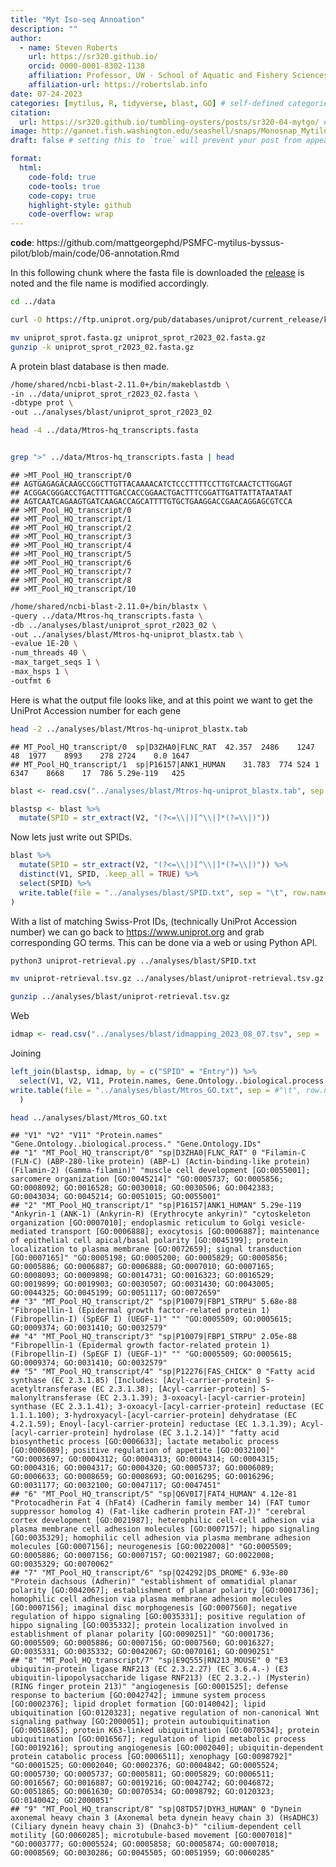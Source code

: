 ```yaml
---
title: "Myt Iso-seq Annoation"
description: ""
author:
  - name: Steven Roberts
    url: https://sr320.github.io/
    orcid: 0000-0001-8302-1138
    affiliation: Professor, UW - School of Aquatic and Fishery Sciences
    affiliation-url: https://robertslab.info
date: 07-24-2023
categories: [mytilus, R, tidyverse, blast, GO] # self-defined categories
citation: 
  url: https://sr320.github.io/tumbling-oysters/posts/sr320-04-mytgo/ # self-defined
image: http://gannet.fish.washington.edu/seashell/snaps/Monosnap_Mytilus_trossulus_Iso-seq_Annotation__quarter-shell__The_lab_notebook_of_Steven_Roberts_2023-08-07_14-19-17.png # finding a good image
draft: false # setting this to `true` will prevent your post from appearing on your listing page until you're ready!

format:
  html:
    code-fold: true
    code-tools: true
    code-copy: true
    highlight-style: github
    code-overflow: wrap
---
```



**code**: https://github.com/mattgeorgephd/PSMFC-mytilus-byssus-pilot/blob/main/code/06-annotation.Rmd

In this following chunk where the fasta file is downloaded the
[release](https://www.uniprot.org/help/release-statistics) is noted and
the file name is modified accordingly.

``` bash
cd ../data

curl -O https://ftp.uniprot.org/pub/databases/uniprot/current_release/knowledgebase/complete/uniprot_sprot.fasta.gz

mv uniprot_sprot.fasta.gz uniprot_sprot_r2023_02.fasta.gz
gunzip -k uniprot_sprot_r2023_02.fasta.gz
```

A protein blast database is then made.

``` bash
/home/shared/ncbi-blast-2.11.0+/bin/makeblastdb \
-in ../data/uniprot_sprot_r2023_02.fasta \
-dbtype prot \
-out ../analyses/blast/uniprot_sprot_r2023_02
```

``` bash
head -4 ../data/Mtros-hq_transcripts.fasta


grep ">" ../data/Mtros-hq_transcripts.fasta | head
```

    ## >MT_Pool_HQ_transcript/0
    ## AGTGAGAGACAAGCCGGCTTGTTACAAAACATCTCCCTTTTCCTTGTCAACTCTTGGAGT
    ## ACGGACGGGACCTGACTTTTGACCACCGGAACTGACTTTCGGATTGATTATTATAATAAT
    ## AGTCAATCAGAAGTGATCAAGACCAGCATTTTGTGCTGAAGGACCGAACAGGAGCGTCCA
    ## >MT_Pool_HQ_transcript/0
    ## >MT_Pool_HQ_transcript/1
    ## >MT_Pool_HQ_transcript/2
    ## >MT_Pool_HQ_transcript/3
    ## >MT_Pool_HQ_transcript/4
    ## >MT_Pool_HQ_transcript/5
    ## >MT_Pool_HQ_transcript/6
    ## >MT_Pool_HQ_transcript/7
    ## >MT_Pool_HQ_transcript/8
    ## >MT_Pool_HQ_transcript/10

``` bash
/home/shared/ncbi-blast-2.11.0+/bin/blastx \
-query ../data/Mtros-hq_transcripts.fasta \
-db ../analyses/blast/uniprot_sprot_r2023_02 \
-out ../analyses/blast/Mtros-hq-uniprot_blastx.tab \
-evalue 1E-20 \
-num_threads 40 \
-max_target_seqs 1 \
-max_hsps 1 \
-outfmt 6
```

Here is what the output file looks like, and at this point we want to
get the UniProt Accession number for each gene

``` bash
head -2 ../analyses/blast/Mtros-hq-uniprot_blastx.tab
```

    ## MT_Pool_HQ_transcript/0  sp|D3ZHA0|FLNC_RAT  42.357  2486    1247    48  1977    8993    278 2724    0.0 1647
    ## MT_Pool_HQ_transcript/1  sp|P16157|ANK1_HUMAN    31.783  774 524 1   6347    8668    17  786 5.29e-119   425

``` r
blast <- read.csv("../analyses/blast/Mtros-hq-uniprot_blastx.tab", sep = '\t', header = FALSE)
```

``` r
blastsp <- blast %>%
  mutate(SPID = str_extract(V2, "(?<=\\|)[^\\|]*(?=\\|)"))
```

Now lets just write out SPIDs.

``` r
blast %>%
  mutate(SPID = str_extract(V2, "(?<=\\|)[^\\|]*(?=\\|)")) %>%
  distinct(V1, SPID, .keep_all = TRUE) %>%
  select(SPID) %>%
  write.table(file = "../analyses/blast/SPID.txt", sep = "\t", row.names = FALSE, quote = FALSE
) 
```

With a list of matching Swiss-Prot IDs, (technically UniProt Accession
number) we can go back to <https://www.uniprot.org> and grab
corresponding GO terms. This can be done via a web or using Python API.

``` bash
python3 uniprot-retrieval.py ../analyses/blast/SPID.txt
```

``` bash
mv uniprot-retrieval.tsv.gz ../analyses/blast/uniprot-retrieval.tsv.gz

gunzip ../analyses/blast/uniprot-retrieval.tsv.gz
```

Web

``` r
idmap <- read.csv("../analyses/blast/idmapping_2023_08_07.tsv", sep = '\t', header = TRUE, row.names=NULL)
```

Joining

``` r
left_join(blastsp, idmap, by = c("SPID" = "Entry")) %>%
  select(V1, V2, V11, Protein.names, Gene.Ontology..biological.process., Gene.Ontology.IDs) %>%
write.table(file = "../analyses/blast/Mtros_GO.txt", sep = #"\t", row.names = FALSE, quote = FALSE
  )
```

``` bash
head ../analyses/blast/Mtros_GO.txt
```

    ## "V1" "V2" "V11" "Protein.names" "Gene.Ontology..biological.process." "Gene.Ontology.IDs"
    ## "1" "MT_Pool_HQ_transcript/0" "sp|D3ZHA0|FLNC_RAT" 0 "Filamin-C (FLN-C) (ABP-280-like protein) (ABP-L) (Actin-binding-like protein) (Filamin-2) (Gamma-filamin)" "muscle cell development [GO:0055001]; sarcomere organization [GO:0045214]" "GO:0005737; GO:0005856; GO:0008092; GO:0016528; GO:0030018; GO:0030506; GO:0042383; GO:0043034; GO:0045214; GO:0051015; GO:0055001"
    ## "2" "MT_Pool_HQ_transcript/1" "sp|P16157|ANK1_HUMAN" 5.29e-119 "Ankyrin-1 (ANK-1) (Ankyrin-R) (Erythrocyte ankyrin)" "cytoskeleton organization [GO:0007010]; endoplasmic reticulum to Golgi vesicle-mediated transport [GO:0006888]; exocytosis [GO:0006887]; maintenance of epithelial cell apical/basal polarity [GO:0045199]; protein localization to plasma membrane [GO:0072659]; signal transduction [GO:0007165]" "GO:0005198; GO:0005200; GO:0005829; GO:0005856; GO:0005886; GO:0006887; GO:0006888; GO:0007010; GO:0007165; GO:0008093; GO:0009898; GO:0014731; GO:0016323; GO:0016529; GO:0019899; GO:0019903; GO:0030507; GO:0031430; GO:0043005; GO:0044325; GO:0045199; GO:0051117; GO:0072659"
    ## "3" "MT_Pool_HQ_transcript/2" "sp|P10079|FBP1_STRPU" 5.68e-88 "Fibropellin-1 (Epidermal growth factor-related protein 1) (Fibropellin-I) (SpEGF I) (UEGF-1)" "" "GO:0005509; GO:0005615; GO:0009374; GO:0031410; GO:0032579"
    ## "4" "MT_Pool_HQ_transcript/3" "sp|P10079|FBP1_STRPU" 2.05e-88 "Fibropellin-1 (Epidermal growth factor-related protein 1) (Fibropellin-I) (SpEGF I) (UEGF-1)" "" "GO:0005509; GO:0005615; GO:0009374; GO:0031410; GO:0032579"
    ## "5" "MT_Pool_HQ_transcript/4" "sp|P12276|FAS_CHICK" 0 "Fatty acid synthase (EC 2.3.1.85) [Includes: [Acyl-carrier-protein] S-acetyltransferase (EC 2.3.1.38); [Acyl-carrier-protein] S-malonyltransferase (EC 2.3.1.39); 3-oxoacyl-[acyl-carrier-protein] synthase (EC 2.3.1.41); 3-oxoacyl-[acyl-carrier-protein] reductase (EC 1.1.1.100); 3-hydroxyacyl-[acyl-carrier-protein] dehydratase (EC 4.2.1.59); Enoyl-[acyl-carrier-protein] reductase (EC 1.3.1.39); Acyl-[acyl-carrier-protein] hydrolase (EC 3.1.2.14)]" "fatty acid biosynthetic process [GO:0006633]; lactate metabolic process [GO:0006089]; positive regulation of appetite [GO:0032100]" "GO:0003697; GO:0004312; GO:0004313; GO:0004314; GO:0004315; GO:0004316; GO:0004317; GO:0004320; GO:0005737; GO:0006089; GO:0006633; GO:0008659; GO:0008693; GO:0016295; GO:0016296; GO:0031177; GO:0032100; GO:0047117; GO:0047451"
    ## "6" "MT_Pool_HQ_transcript/5" "sp|Q6V0I7|FAT4_HUMAN" 4.12e-81 "Protocadherin Fat 4 (hFat4) (Cadherin family member 14) (FAT tumor suppressor homolog 4) (Fat-like cadherin protein FAT-J)" "cerebral cortex development [GO:0021987]; heterophilic cell-cell adhesion via plasma membrane cell adhesion molecules [GO:0007157]; hippo signaling [GO:0035329]; homophilic cell adhesion via plasma membrane adhesion molecules [GO:0007156]; neurogenesis [GO:0022008]" "GO:0005509; GO:0005886; GO:0007156; GO:0007157; GO:0021987; GO:0022008; GO:0035329; GO:0070062"
    ## "7" "MT_Pool_HQ_transcript/6" "sp|Q24292|DS_DROME" 6.93e-80 "Protein dachsous (Adherin)" "establishment of ommatidial planar polarity [GO:0042067]; establishment of planar polarity [GO:0001736]; homophilic cell adhesion via plasma membrane adhesion molecules [GO:0007156]; imaginal disc morphogenesis [GO:0007560]; negative regulation of hippo signaling [GO:0035331]; positive regulation of hippo signaling [GO:0035332]; protein localization involved in establishment of planar polarity [GO:0090251]" "GO:0001736; GO:0005509; GO:0005886; GO:0007156; GO:0007560; GO:0016327; GO:0035331; GO:0035332; GO:0042067; GO:0070161; GO:0090251"
    ## "8" "MT_Pool_HQ_transcript/7" "sp|E9Q555|RN213_MOUSE" 0 "E3 ubiquitin-protein ligase RNF213 (EC 2.3.2.27) (EC 3.6.4.-) (E3 ubiquitin-lipopolysaccharide ligase RNF213) (EC 2.3.2.-) (Mysterin) (RING finger protein 213)" "angiogenesis [GO:0001525]; defense response to bacterium [GO:0042742]; immune system process [GO:0002376]; lipid droplet formation [GO:0140042]; lipid ubiquitination [GO:0120323]; negative regulation of non-canonical Wnt signaling pathway [GO:2000051]; protein autoubiquitination [GO:0051865]; protein K63-linked ubiquitination [GO:0070534]; protein ubiquitination [GO:0016567]; regulation of lipid metabolic process [GO:0019216]; sprouting angiogenesis [GO:0002040]; ubiquitin-dependent protein catabolic process [GO:0006511]; xenophagy [GO:0098792]" "GO:0001525; GO:0002040; GO:0002376; GO:0004842; GO:0005524; GO:0005730; GO:0005737; GO:0005811; GO:0005829; GO:0006511; GO:0016567; GO:0016887; GO:0019216; GO:0042742; GO:0046872; GO:0051865; GO:0061630; GO:0070534; GO:0098792; GO:0120323; GO:0140042; GO:2000051"
    ## "9" "MT_Pool_HQ_transcript/8" "sp|Q8TD57|DYH3_HUMAN" 0 "Dynein axonemal heavy chain 3 (Axonemal beta dynein heavy chain 3) (HsADHC3) (Ciliary dynein heavy chain 3) (Dnahc3-b)" "cilium-dependent cell motility [GO:0060285]; microtubule-based movement [GO:0007018]" "GO:0003777; GO:0005524; GO:0005858; GO:0005874; GO:0007018; GO:0008569; GO:0030286; GO:0045505; GO:0051959; GO:0060285"